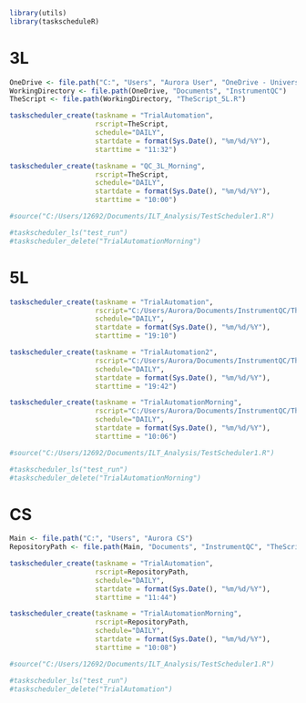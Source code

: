 ```r
library(utils)
library(taskscheduleR)
```

# 3L
```r
OneDrive <- file.path("C:", "Users", "Aurora User", "OneDrive - University of Maryland School of Medicine")
WorkingDirectory <- file.path(OneDrive, "Documents", "InstrumentQC")
TheScript <- file.path(WorkingDirectory, "TheScript_5L.R")

taskscheduler_create(taskname = "TrialAutomation",
                     rscript=TheScript,
                     schedule="DAILY",
                     startdate = format(Sys.Date(), "%m/%d/%Y"),
                     starttime = "11:32")

taskscheduler_create(taskname = "QC_3L_Morning",
                     rscript=TheScript,
                     schedule="DAILY",
                     startdate = format(Sys.Date(), "%m/%d/%Y"),
                     starttime = "10:00")

#source("C:/Users/12692/Documents/ILT_Analysis/TestScheduler1.R")

#taskscheduler_ls("test_run")
#taskscheduler_delete("TrialAutomationMorning")
```


# 5L
```r
taskscheduler_create(taskname = "TrialAutomation",
                     rscript="C:/Users/Aurora/Documents/InstrumentQC/TheScript_5L.R",
                     schedule="DAILY",
                     startdate = format(Sys.Date(), "%m/%d/%Y"),
                     starttime = "19:10")

taskscheduler_create(taskname = "TrialAutomation2",
                     rscript="C:/Users/Aurora/Documents/InstrumentQC/TheScript_5L.R",
                     schedule="DAILY",
                     startdate = format(Sys.Date(), "%m/%d/%Y"),
                     starttime = "19:42")

taskscheduler_create(taskname = "TrialAutomationMorning",
                     rscript="C:/Users/Aurora/Documents/InstrumentQC/TheScript_5L.R",
                     schedule="DAILY",
                     startdate = format(Sys.Date(), "%m/%d/%Y"),
                     starttime = "10:06")

#source("C:/Users/12692/Documents/ILT_Analysis/TestScheduler1.R")

#taskscheduler_ls("test_run")
#taskscheduler_delete("TrialAutomationMorning")
```

# CS
```r
Main <- file.path("C:", "Users", "Aurora CS")
RepositoryPath <- file.path(Main, "Documents", "InstrumentQC", "TheScript_CS.R")

taskscheduler_create(taskname = "TrialAutomation",
                     rscript=RepositoryPath,
                     schedule="DAILY",
                     startdate = format(Sys.Date(), "%m/%d/%Y"),
                     starttime = "11:44")

taskscheduler_create(taskname = "TrialAutomationMorning",
                     rscript=RepositoryPath,
                     schedule="DAILY",
                     startdate = format(Sys.Date(), "%m/%d/%Y"),
                     starttime = "10:08")

#source("C:/Users/12692/Documents/ILT_Analysis/TestScheduler1.R")

#taskscheduler_ls("test_run")
#taskscheduler_delete("TrialAutomation")
```
